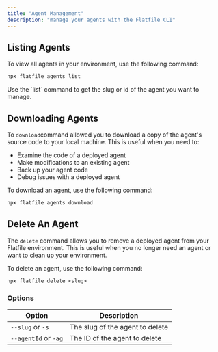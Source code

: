 ```yaml
---
title: "Agent Management"
description: "manage your agents with the Flatfile CLI"
---
```


<Snippet file="shared/dxpbanner.mdx" />

## Listing Agents

To view all agents in your environment, use the following command:

```bash
npx flatfile agents list
```

<Tip>
  Use the `list` command to get the slug or id of the agent you want to manage.
</Tip>


## Downloading Agents

To `download`command allowed you to download a copy of the agent's source code to your local machine. This is useful when you need to:
- Examine the code of a deployed agent
- Make modifications to an existing agent
- Back up your agent code
- Debug issues with a deployed agent


To download an agent, use the following command:

```bash
npx flatfile agents download
```

## Delete An Agent

The `delete` command allows you to remove a deployed agent from your Flatfile environment. This is useful when you no longer need an agent or want to clean up your environment.


To delete an agent, use the following command:

`npx flatfile delete <slug>`

### Options

| Option | Description |
| ------ | ----------- |
| `--slug` or `-s` | The slug of the agent to delete  |
| `--agentId` or `-ag` | The ID of the agent to delete |
